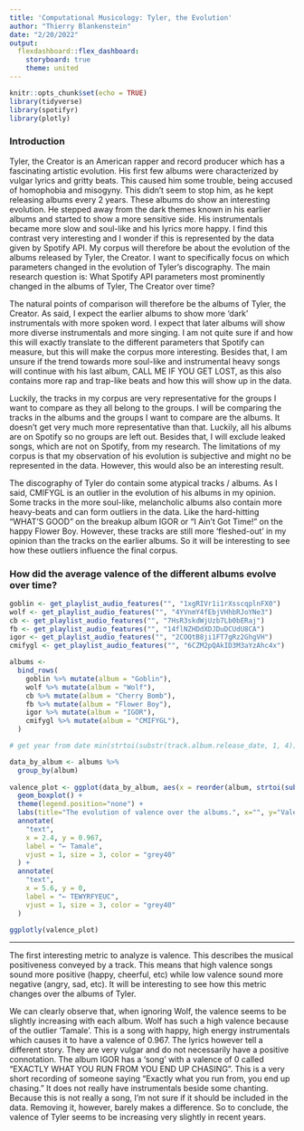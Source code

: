 ```yaml
---
title: 'Computational Musicology: Tyler, the Evolution'
author: "Thierry Blankenstein"
date: "2/20/2022"
output: 
  flexdashboard::flex_dashboard:
    storyboard: true
    theme: united
---
```


```r
knitr::opts_chunk$set(echo = TRUE)
library(tidyverse)
library(spotifyr)
library(plotly)
```

### Introduction

Tyler, the Creator is an American rapper and record producer which has a fascinating artistic evolution. His first few albums were characterized by vulgar lyrics and gritty beats. This caused him some trouble, being accused of homophobia and misogyny. This didn't seem to stop him, as he kept releasing albums every 2 years. These albums do show an interesting evolution. He stepped away from the dark themes known in his earlier albums and started to show a more sensitive side. His instrumentals became more slow and soul-like and his lyrics more happy. I find this contrast very interesting and I wonder if this is represented by the data given by Spotify API. My corpus will therefore be about the evolution of the albums released by Tyler, the Creator. I want to specifically focus on which parameters changed in the evolution of Tyler's discography. The main research question is: What Spotify API parameters most prominently changed in the albums of Tyler, The Creator over time?

The natural points of comparison will therefore be the albums of Tyler, the Creator. As said, I expect the earlier albums to show more 'dark' instrumentals with more spoken word. I expect that later albums will show more diverse instrumentals and more singing. I am not quite sure if and how this will exactly translate to the different parameters that Spotify can measure, but this will make the corpus more interesting. Besides that, I am unsure if the trend towards more soul-like and instrumental heavy songs will continue with his last album, CALL ME IF YOU GET LOST, as this also contains more rap and trap-like beats and how this will show up in the data.

Luckily, the tracks in my corpus are very representative for the groups I want to compare as they all belong to the groups. I will be comparing the tracks in the albums and the groups I want to compare are the albums. It doesn't get very much more representative than that. Luckily, all his albums are on Spotify so no groups are left out. Besides that, I will exclude leaked songs, which are not on Spotify, from my research. The limitations of my corpus is that my observation of his evolution is subjective and might no be represented in the data. However, this would also be an interesting result.

The discography of Tyler do contain some atypical tracks / albums. As I said, CMIFYGL is an outlier in the evolution of his albums in my opinion. Some tracks in the more soul-like, melancholic albums also contain more heavy-beats and can form outliers in the data. Like the hard-hitting "WHAT'S GOOD" on the breakup album IGOR or "I Ain't Got Time!" on the happy Flower Boy. However, these tracks are still more 'fleshed-out' in my opinion than the tracks on the earlier albums. So it will be interesting to see how these outliers influence the final corpus.

### How did the average valence of the different albums evolve over time?

```r
goblin <- get_playlist_audio_features("", "1xgRIVr1i1rXsscqplnFX0")
wolf <- get_playlist_audio_features("", "4YVnmY4fEbjVHhbRJoYNe3")
cb <- get_playlist_audio_features("", "7HsR3skdWjUzb7Lb0bERaj")
fb <- get_playlist_audio_features("", "14flNZHDdXDJDuDCUdU8CA")
igor <- get_playlist_audio_features("", "2COQtB8ji1FT7gRz2GhgVH")
cmifygl <- get_playlist_audio_features("", "6CZM2pQAkID3M3aYzAhc4x")

albums <-
  bind_rows(
    goblin %>% mutate(album = "Goblin"),
    wolf %>% mutate(album = "Wolf"),
    cb %>% mutate(album = "Cherry Bomb"),
    fb %>% mutate(album = "Flower Boy"),
    igor %>% mutate(album = "IGOR"),
    cmifygl %>% mutate(album = "CMIFYGL"),
  )

# get year from date min(strtoi(substr(track.album.release_date, 1, 4)))

data_by_album <- albums %>%
  group_by(album)
  
valence_plot <- ggplot(data_by_album, aes(x = reorder(album, strtoi(substr(track.album.release_date, 1, 4))), y = valence, fill=album)) +
  geom_boxplot() +
  theme(legend.position="none") +
  labs(title="The evolution of valence over the albums.", x="", y="Valence") +
  annotate(
    "text",
    x = 2.4, y = 0.967,
    label = "← Tamale",
    vjust = 1, size = 3, color = "grey40"
  ) +
  annotate(
    "text",
    x = 5.6, y = 0,
    label = "← TEWYRFYEUC",
    vjust = 1, size = 3, color = "grey40"
  )

ggplotly(valence_plot)
```

***

The first interesting metric to analyze is valence. This describes the musical positiveness conveyed by a track. This means that high valence songs sound more positive (happy, cheerful, etc) while low valence sound more negative (angry, sad, etc). It will be interesting to see how this metric changes over the albums of Tyler.

We can clearly observe that, when ignoring Wolf, the valence seems to be slightly increasing with each album. Wolf has such a high valence because of the outlier 'Tamale'. This is a song with happy, high energy instrumentals which causes it to have a valence of 0.967. The lyrics however tell a different story. They are very vulgar and do not necessarily have a positive connotation. The album IGOR has a 'song' with a valence of 0 called "EXACTLY WHAT YOU RUN FROM YOU END UP CHASING". This is a very short recording of someone saying "Exactly what you run from, you end up chasing." It does not really have instrumentals beside some chanting. Because this is not really a song, I'm not sure if it should be included in the data. Removing it, however, barely makes a difference. So to conclude, the valence of Tyler seems to be increasing very slightly in recent years.